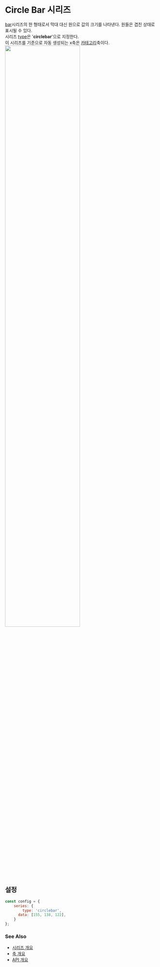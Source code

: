 # Circle Bar 시리즈

[bar](/guide/series/series-circlebar)시리즈의 한 형태로서
막대 대신 원으로 값의 크기를 나타낸다. 원들은 겹친 상태로 표시될 수 있다.<br/>
시리즈 [type](/config/config/series#type)은 '**circlebar**'으로 지정한다.<br/>
이 시리즈를 기준으로 자동 생성되는 x축은 [카테고리](/config/config/xAxis/category)축이다.
<FiddleLink label="Try Circle Bar" href="https:/jsfiddle.net/gh/get/library/pure/realgrid/realchart-demo/tree/master/guide/series/circlebar"/>
<img src="/images/guide/series/circlebar-01.png" width="70%" className="border-img"/>

## 설정

```js
const config = {
    series: {
        type: 'circlebar',
      data: [155, 138, 122],
    }
};
```

### See Also

- [시리즈 개요](/guide/series)
- [축 개요](/guide/axes)
- [API 개요](/docs)
